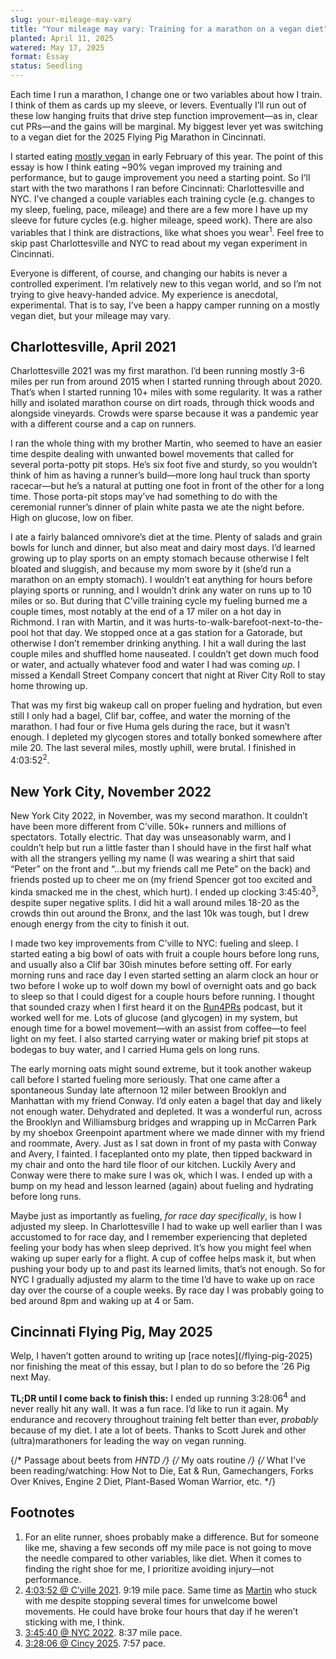 ```yaml
---
slug: your-mileage-may-vary
title: "Your mileage may vary: Training for a marathon on a vegan diet"
planted: April 11, 2025
watered: May 17, 2025
format: Essay
status: Seedling
---
```


Each time I run a marathon, I change one or two variables about how I train. I think of them as cards up my sleeve, or levers. Eventually I’ll run out of these low hanging fruits that drive step function improvement—as in, clear cut PRs—and the gains will be marginal. My biggest lever yet was switching to a vegan diet for the 2025 Flying Pig Marathon in Cincinnati.

I started eating [mostly vegan](/vegan-dissonance) in early February of this year. The point of this essay is how I think eating ~90% vegan improved my training and performance, but to gauge improvement you need a starting point. So I’ll start with the two marathons I ran before Cincinnati: Charlottesville and NYC. I’ve changed a couple variables each training cycle (e.g. changes to my sleep, fueling, pace, mileage) and there are a few more I have up my sleeve for future cycles (e.g. higher mileage, speed work). There are also variables that I think are distractions, like what shoes you wear<sup>1</sup>. Feel free to skip past Charlottesville and NYC to read about my vegan experiment in Cincinnati.

Everyone is different, of course, and changing our habits is never a controlled experiment. I’m relatively new to this vegan world, and so I’m not trying to give heavy-handed advice. My experience is anecdotal, experimental. That is to say, I’ve been a happy camper running on a mostly vegan diet, but your mileage may vary.

## Charlottesville, April 2021

Charlottesville 2021 was my first marathon. I’d been running mostly 3-6 miles per run from around 2015 when I started running through about 2020. That’s when I started running 10+ miles with some regularity. It was a rather hilly and isolated marathon course on dirt roads, through thick woods and alongside vineyards. Crowds were sparse because it was a pandemic year with a different course and a cap on runners.

I ran the whole thing with my brother Martin, who seemed to have an easier time despite dealing with unwanted bowel movements that called for several porta-potty pit stops. He’s six foot five and sturdy, so you wouldn’t think of him as having a runner’s build—more long haul truck than sporty racecar—but he’s a natural at putting one foot in front of the other for a long time. Those porta-pit stops may’ve had something to do with the ceremonial runner’s dinner of plain white pasta we ate the night before. High on glucose, low on fiber.

I ate a fairly balanced omnivore’s diet at the time. Plenty of salads and grain bowls for lunch and dinner, but also meat and dairy most days. I’d learned growing up to play sports on an empty stomach because otherwise I felt bloated and sluggish, and because my mom swore by it (she’d run a marathon on an empty stomach). I wouldn’t eat anything for hours before playing sports or running, and I wouldn’t drink any water on runs up to 10 miles or so. But during that C’ville training cycle my fueling burned me a couple times, most notably at the end of a 17 miler on a hot day in Richmond. I ran with Martin, and it was hurts-to-walk-barefoot-next-to-the-pool hot that day. We stopped once at a gas station for a Gatorade, but otherwise I don’t remember drinking anything. I hit a wall during the last couple miles and shuffled home nauseated. I couldn’t get down much food or water, and actually whatever food and water I had was coming _up_. I missed a Kendall Street Company concert that night at River City Roll to stay home throwing up.

That was my first big wakeup call on proper fueling and hydration, but even still I only had a bagel, Clif bar, coffee, and water the morning of the marathon. I had four or five Huma gels during the race, but it wasn’t enough. I depleted my glycogen stores and totally bonked somewhere after mile 20. The last several miles, mostly uphill, were brutal. I finished in 4:03:52<sup>2</sup>.

## New York City, November 2022

New York City 2022, in November, was my second marathon. It couldn’t have been more different from C’ville. 50k+ runners and millions of spectators. Totally electric. That day was unseasonably warm, and I couldn’t help but run a little faster than I should have in the first half what with all the strangers yelling my name (I was wearing a shirt that said “Peter” on the front and “...but my friends call me Pete” on the back) and friends posted up to cheer me on (my friend Spencer got too excited and kinda smacked me in the chest, which hurt). I ended up clocking 3:45:40<sup>3</sup>, despite super negative splits. I did hit a wall around miles 18-20 as the crowds thin out around the Bronx, and the last 10k was tough, but I drew enough energy from the city to finish it out.

I made two key improvements from C’ville to NYC: fueling and sleep. I started eating a big bowl of oats with fruit a couple hours before long runs, and usually also a Clif bar 30ish minutes before setting off. For early morning runs and race day I even started setting an alarm clock an hour or two before I woke up to wolf down my bowl of overnight oats and go back to sleep so that I could digest for a couple hours before running. I thought that sounded crazy when I first heard it on the [Run4PRs](https://www.run4prs.com) podcast, but it worked well for me. Lots of glucose (and glycogen) in my system, but enough time for a bowel movement—with an assist from coffee—to feel light on my feet. I also started carrying water or making brief pit stops at bodegas to buy water, and I carried Huma gels on long runs.

The early morning oats might sound extreme, but it took another wakeup call before I started fueling more seriously. That one came after a spontaneous Sunday late afternoon 12 miler between Brooklyn and Manhattan with my friend Conway. I’d only eaten a bagel that day and likely not enough water. Dehydrated and depleted. It was a wonderful run, across the Brooklyn and Williamsburg bridges and wrapping up in McCarren Park by my shoebox Greenpoint apartment where we made dinner with my friend and roommate, Avery. Just as I sat down in front of my pasta with Conway and Avery, I fainted. I faceplanted onto my plate, then tipped backward in my chair and onto the hard tile floor of our kitchen. Luckily Avery and Conway were there to make sure I was ok, which I was. I ended up with a bump on my head and lesson learned (again) about fueling and hydrating before long runs.

Maybe just as importantly as fueling, _for race day specifically_, is how I adjusted my sleep. In Charlottesville I had to wake up well earlier than I was accustomed to for race day, and I remember experiencing that depleted feeling your body has when sleep deprived. It’s how you might feel when waking up super early for a flight. A cup of coffee helps mask it, but when pushing your body up to and past its learned limits, that’s not enough. So for NYC I gradually adjusted my alarm to the time I’d have to wake up on race day over the course of a couple weeks. By race day I was probably going to bed around 8pm and waking up at 4 or 5am.

## Cincinnati Flying Pig, May 2025

<Callout>
  Welp, I haven’t gotten around to writing up [race notes](/flying-pig-2025) nor
  finishing the meat of this essay, but I plan to do so before the ’26 Pig next
  May.
</Callout>

**TL;DR until I come back to finish this:** I ended up running 3:28:06<sup>4</sup> and never really hit any wall. It was a fun race. I’d like to run it again. My endurance and recovery throughout training felt better than ever, _probably_ because of my diet. I ate a lot of beets. Thanks to Scott Jurek and other (ultra)marathoners for leading the way on vegan running.

{/* Passage about beets from _HNTD_ */}
{/* My oats routine */}
{/* What I've been reading/watching: How Not to Die, Eat & Run, Gamechangers, Forks Over Knives, Engine 2 Diet, Plant-Based Woman Warrior, etc. */}

## Footnotes

1. For an elite runner, shoes probably make a difference. But for someone like me, shaving a few seconds off my mile pace is not going to move the needle compared to other variables, like diet. When it comes to finding the right shoe for me, I prioritize avoiding injury—not performance.
2. [4:03:52 @ C’ville 2021](https://results.sporthive.com/events/6786015823368565504/races/2/bib/154). 9:19 mile pace. Same time as [Martin](https://results.sporthive.com/events/6786015823368565504/races/2/bib/154) who stuck with me despite stopping several times for unwelcome bowel movements. He could have broke four hours that day if he weren’t sticking with me, I think.
3. [3:45:40 @ NYC 2022](https://results.nyrr.org/event/M2022/result/15826). 8:37 mile pace.
4. [3:28:06 @ Cincy 2025](https://flyingpigmarathon.com/flying-pig-marathon-weekend/results). 7:57 pace.

